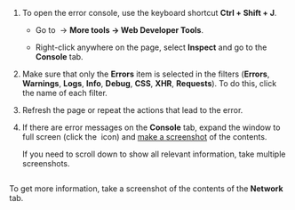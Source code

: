 1. To open the error console, use the keyboard shortcut **Ctrl + Shift + J**.

    <Cut title="Other methods">

    - Go to <img src="https://tlkfrontprod.azureedge.net/portal-production/static/uploaded/images/1680790093981/1680790093981_original_svg.svg" alt="" /> → **More tools → Web Developer Tools**.

    - Right-click anywhere on the page, select **Inspect** and go to the **Console** tab.

    </Cut>

1. Make sure that only the **Errors** item is selected in the filters (**Errors**, **Warnings**, **Logs**, **Info**, **Debug**, **CSS**, **XHR**, **Requests**). To do this, click the name of each filter.

1. Refresh the page or repeat the actions that lead to the error.

1. If there are error messages on the **Console** tab, expand the window to full screen (click the <img src="https://tlkfrontprod.azureedge.net/portal-production/static/uploaded/images/1680790087200/1680790087200_original_png.png" alt="" /> icon) and [make a screenshot](https://yandex.com/support/common/troubleshooting/screenshot.html) of the contents.

    If you need to scroll down to show all relevant information, take multiple screenshots.

    <Image withBackground imageId="1680790091228" alt="" />

To get more information, take a screenshot of the contents of the **Network** tab.
